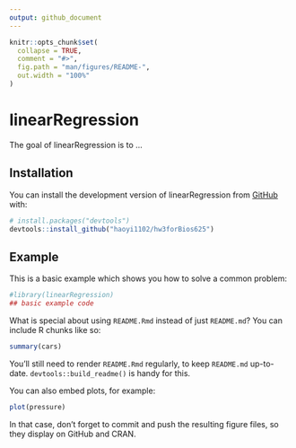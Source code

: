 ```yaml
---
output: github_document
---
```


<!-- README.md is generated from README.Rmd. Please edit that file -->

```r
knitr::opts_chunk$set(
  collapse = TRUE,
  comment = "#>",
  fig.path = "man/figures/README-",
  out.width = "100%"
)
```

# linearRegression

<!-- badges: start -->
<!-- badges: end -->

The goal of linearRegression is to ...

## Installation

You can install the development version of linearRegression from [GitHub](https://github.com/) with:

``` r
# install.packages("devtools")
devtools::install_github("haoyi1102/hw3forBios625")
```

## Example

This is a basic example which shows you how to solve a common problem:

```r
#library(linearRegression)
## basic example code
```

What is special about using `README.Rmd` instead of just `README.md`? You can include R chunks like so:

```r
summary(cars)
```

You'll still need to render `README.Rmd` regularly, to keep `README.md` up-to-date. `devtools::build_readme()` is handy for this.

You can also embed plots, for example:

```r
plot(pressure)
```

In that case, don't forget to commit and push the resulting figure files, so they display on GitHub and CRAN.
